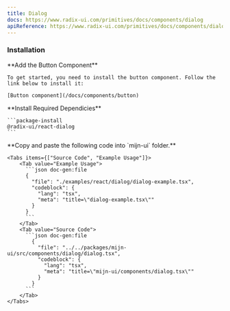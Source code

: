 ```yaml
---
title: Dialog
docs: https://www.radix-ui.com/primitives/docs/components/dialog
apiReference: https://www.radix-ui.com/primitives/docs/components/dialog#api-reference
---
```



<ComponentPreview>
  <DialogExample />
</ComponentPreview>

### Installation

<Steps>
  <Step>
     **Add the Button Component**

    To get started, you need to install the button component. Follow the link below to install it:

    [Button component](/docs/components/button)

  </Step>
  <Step>
    **Install Required Dependicies**

    ```package-install
    @radix-ui/react-dialog
    ```

  </Step>
  <Step>
    **Copy and paste the following code into  `mijn-ui` folder.**

    <Tabs items={["Source Code", "Example Usage"]}>
        <Tab value="Example Usage">
          ```json doc-gen:file
          {
            "file": "./examples/react/dialog/dialog-example.tsx",
            "codeblock": {
              "lang": "tsx",
              "meta": "title=\"dialog-example.tsx\""
            }
          }
          ```
        </Tab>
        <Tab value="Source Code">
          ```json doc-gen:file
            {
              "file": "../../packages/mijn-ui/src/components/dialog/dialog.tsx",
              "codeblock": {
                "lang": "tsx",
                "meta": "title=\"mijn-ui/components/dialog.tsx\""
              }
            }
          ```
        </Tab>
    </Tabs>

  </Step>
</Steps>

